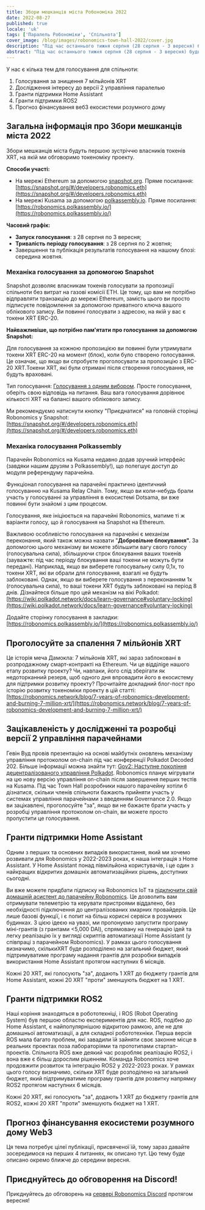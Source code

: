 ```yaml
---
title: Збори мешканців міста Робономіка 2022
date: 2022-08-27
published: true
locale: 'uk'
tags: ['Паралель Робономіки', 'Спільнота']
cover_image: /blog/images/robonomics-town-hall-2022/cover.jpg
description: "Під час останнього тижня серпня (28 серпня - 3 вересня) будьте готові брати участь у обговореннях та голосуваннях, використовуючи свої токени XRT!"
abstract: "Під час останнього тижня серпня (28 серпня - 3 вересня) будьте готові брати участь у обговореннях та голосуваннях, використовуючи свої токени XRT!"
---
```


У нас є кілька тем для голосування для спільноти:

1. Голосування за знищення 7 мільйонів XRT
2. Дослідження інтересу до версії 2 управління паралелью
3. Гранти підтримки Home Assistant
4. Гранти підтримки ROS2
5. Прогноз фінансування веб3 екосистеми розумного дому

## Загальна інформація про Збори мешканців міста 2022

Збори мешканців міста будуть першою зустріччю власників токенів XRT, на якій ми обговоримо токеноміку проекту.

**Способи участі:** 

- На мережі Ethereum за допомогою [snapshot.org](http://snapshot.org/). Пряме посилання: [https://snapshot.org/#/developers.robonomics.eth](https://snapshot.org/#/developers.robonomics.eth)
- На мережі Kusama за допомогою [polkassembly.io](http://polkassembly.io/). Пряме посилання: [https://robonomics.polkassembly.io/](https://robonomics.polkassembly.io/)

**Часовий графік:** 

- **Запуск голосування**: з 28 серпня по 3 вересня;
- **Тривалість періоду голосування**: з 28 серпня по 2 жовтня;
- Завершення та публікація результатів голосування на нашому блозі: середина жовтня.

### Механіка голосування за допомогою Snapshot

Snapshot дозволяє власникам токенів голосувати за пропозиції спільноти без витрат на газові комісії ETH. Це тому, що вам не потрібно відправляти транзакцію до мережі Ethereum, замість цього ви просто підписуєте повідомлення за допомогою приватного ключа вашого облікового запису. Ви повинні голосувати з адресою, на якій у вас є токени XRT ERC-20.

**Найважливіше, що потрібно пам'ятати про голосування за допомогою Snapshot:**

Для голосування за кожною пропозицією ви повинні були утримувати токени XRT ERC-20 на момент (блок), коли було створено голосування. Це означає, що якщо ви спробуєте проголосувати за пропозицію з ERC-20 XRT.Токени XRT, які були отримані після створення голосування, не будуть враховані.

Тип голосування: [Голосування з одним вибором](https://docs.snapshot.org/proposals/voting-types#single-choice-voting). Просте голосування, оберіть свою відповідь на питання. Ваш вага голосування дорівнює кількості XRT на балансі вашого облікового запису.

Ми рекомендуємо натиснути кнопку "Приєднатися" на головній сторінці Robonomics у Snapshot: [https://snapshot.org/#/developers.robonomics.eth](https://snapshot.org/#/developers.robonomics.eth)

### Механіка голосування Polkassembly

Парачейн Robonomics на Kusama недавно додав зручний інтерфейс (завдяки нашим друзям з Polkassembly!), що полегшує доступ до модуля референдуму парачейна.

Функціонал голосування на парачейні практично ідентичний голосуванню на Kusama Relay Chain. Тому, якщо ви коли-небудь брали участь у голосуванні за управління в екосистемі Dotsama, ви вже повинні бути знайомі з цим процесом.

Голосування, яке ініціюється на парачейні Robonomics, матиме ті ж варіанти голосу, що й голосування на Snapshot на Ethereum.

Важливою особливістю голосування на парачейні є механізм переконання, який також можна назвати "**Добровільне блокування".** За допомогою цього механізму ви можете збільшити вагу свого голосу (голосувальна сила), збільшуючи строк блокування ваших токенів (зауважте: під час періоду блокування ваші токени не можуть бути передані). Наприклад, якщо ви виберете голосувальну силу 0,1x, то токени XRT, які ви обрали для голосування, взагалі не будуть заблоковані. Однак, якщо ви виберете голосування з переконанням 1x (голосувальна сила), то ваші токени XRT будуть заблоковані на період 8 днів. Дізнайтеся більше про цей механізм на вікі Polkadot: [https://wiki.polkadot.network/docs/learn-governance#voluntary-locking](https://wiki.polkadot.network/docs/learn-governance#voluntary-locking)

Додайте сторінку голосування в закладки: [https://robonomics.polkassembly.io/](https://robonomics.polkassembly.io/)

## Проголосуйте за спалення 7 мільйонів XRT

Це історія меча Дамокла: 7 мільйонів XRT, які зараз заблоковані в розпродажному смарт-контракті на Ethereum. Чи це відділige нашого етапу розвитку проекту? Чи, навпаки, його слід зберігати як недоторканний резерв, щоб одного дня впровадити його в екосистему для підтримки розвитку проекту? Прочитайте докладний блог-пост про історію розвитку токеноміки проекту в цій статті: [https://robonomics.network/blog/7-years-of-robonomics-development-and-burning-7-million-xrt/](https://robonomics.network/blog/7-years-of-robonomics-development-and-burning-7-million-xrt/)

## Зацікавленість у дослідженні та розробці версії 2 управління парачейнами

Гевін Вуд провів презентацію на основі майбутніх оновлень механізму управління протоколом on-chain під час конференції Polkadot Decoded 202. Більше інформації можна знайти тут: [Gov2: Наступне покоління децентралізованого управління Polkadot](https://polkadot.network/blog/gov2-polkadots-next-generation-of-decentralised-governance/). Robonomics планує мігрувати на цю нову версію управління on-chain після завершення перших тестів на Kusama. Під час Town Hall розробники нашого парачейну хотіли б дізнатися, скільки членів спільноти бажають прийняти участь у системах управління парачейнами з введенням Governance 2.0. Якщо ви зацікавлені, проголосуйте "за", якщо ви не бажаєте брати участь у розробці управління протоколом on-chain, ви можете просто пропустити це голосування.

## Гранти підтримки Home Assistant

Одним з перших та основних випадків використання, який ми хочемо розвивати для Robonomics у 2022-2023 роках, є наша інтеграція з Home Assistant. У Home Assistant понад півмільйона користувачів, і це один з найкращих відкритих домашніх автоматизаційних рішень, доступних сьогодні.

Ви вже можете придбати підписку на Robonomics IoT та [підключити свій домашній асистент до парачейну Robonomics](https://wiki.robonomics.network/docs/en/home-assistant-begin/). Це дозволить вам отримувати телеметрію та керувати пристроями віддалено, без необхідності підключення до централізованих хмарних провайдерів. Це лише базові функції, і є попит на більш корисні сервіси в розумних будинках. З цією ідеєю на увазі, ми пропонуємо запустити програму міні-грантів (з грантами \<5,000 DAI), спрямовану на генерацію ідей та легку реалізацію їх у вигляді скриптів автоматизації Home Assistant (у співпраці з парачейном Robonomics). У рамках цього голосування визначимо, скількиXRT буде розподілено на загальний бюджет, який підтримуватиме програму надання грантів для розробки випадків використання Home Assistant протягом наступних 6 місяців.

Кожні 20 XRT, які голосують "за", додають 1 XRT до бюджету грантів для Home Assistant, кожні 20 XRT "проти" зменшують бюджет на 1 XRT.

## Гранти підтримки ROS2

Наші коріння знаходяться в робототехніці, і ROS (Robot Operating System) був першою областю експериментів для нас. ROS, подібно до Home Assistant, є найпопулярнішою відкритою рамкою, але не для домашньої автоматизації, а для складної робототехніки. Перша версія ROS мала багато проблем, які завадили їй зайняти своє законне місце в реальних проектах поза лабораторіями та прототипами стартап-проектів. Спільнота ROS вже деякий час розробляє реалізацію ROS2, і вона вже є більш дорослим рішенням. Команда Robonomics хоче продовжити розвиток та інтеграцію ROS2 у 2022-2023 роках. У рамках цього голосу визначимо, скільки XRT буде розподілено на загальний бюджет, який підтримуватиме програму грантів для розвитку напрямку ROS2 протягом наступних 6 місяців.

Кожні 20 XRT, які голосують "за", додають 1 XRT до бюджету грантів для ROS2, кожні 20 XRT "проти" зменшують бюджет на 1 XRT.

## Прогноз фінансування екосистеми розумного дому Web3

Ця тема потребує цілеї публікації, присвяченої їй, тому зараз давайте зосередимося на перших 4 питаннях, як описано тут. Цю тему буде описано окремо ближче до середини вересня.

## Приєднуйтесь до обговорення на Discord!

Приєднуйтесь до обговорень на [сервері Robonomics Discord](https://discord.gg/9ZSpkET9BQ) протягом вересня!